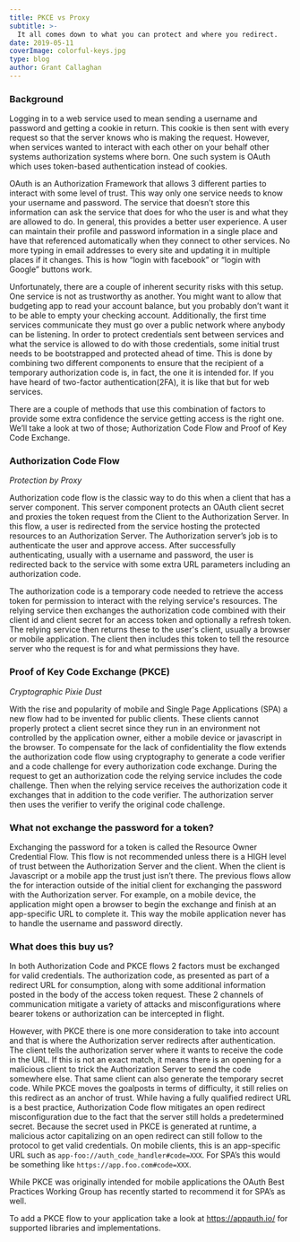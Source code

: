 ```yaml
---
title: PKCE vs Proxy
subtitle: >-
  It all comes down to what you can protect and where you redirect.
date: 2019-05-11
coverImage: colorful-keys.jpg
type: blog
author: Grant Callaghan
---
```


### Background

Logging in to a web service used to mean sending a username and password and
getting a cookie in return. This cookie is then sent with every request so
that the server knows who is making the request. However, when services
wanted to interact with each other on your behalf other systems authorization
systems where born. One such system is OAuth which uses token-based
authentication instead of cookies.

OAuth is an Authorization Framework that allows 3 different parties to
interact with some level of trust. This way only one service needs to know
your username and password. The service that doesn’t store this information
can ask the service that does for who the user is and what they are allowed
to do. In general, this provides a better user experience. A user can
maintain their profile and password information in a single place and have
that referenced automatically when they connect to other services. No more
typing in email addresses to every site and updating it in multiple places if
it changes. This is how “login with facebook” or “login with Google” buttons
work.

Unfortunately, there are a couple of inherent security risks with this setup.
One service is not as trustworthy as another. You might want to allow that
budgeting app to read your account balance, but you probably don’t want it to be
able to empty your checking account. Additionally, the first time services
communicate they must go over a public network where anybody can be listening.
In order to protect credentials sent between services and what the service is
allowed to do with those credentials, some initial trust needs to be
bootstrapped and protected ahead of time. This is done by combining two
different components to ensure that the recipient of a temporary authorization
code is, in fact, the one it is intended for. If you have heard of two-factor
authentication(2FA), it is like that but for web services.

There are a couple of methods that use this combination of factors to provide
some extra confidence the service getting access is the right one. We’ll take a
look at two of those; Authorization Code Flow and Proof of Key Code Exchange.


### Authorization Code Flow
_Protection by Proxy_

Authorization code flow is the classic way to do this when a client that has a
server component. This server component protects an OAuth client secret and
proxies the token request from the Client to the Authorization Server. In this
flow, a user is redirected from the service hosting the protected resources to
an Authorization Server. The Authorization server’s job is to authenticate the
user and approve access. After successfully authenticating, usually with a
username and password, the user is redirected back to the service with some
extra URL parameters including an authorization code.

The authorization code is a temporary code needed to retrieve the access token
for permission to interact with the relying service's resources. The relying
service then exchanges the authorization code combined with their client id and
client secret for an access token and optionally a refresh token. The relying
service then returns these to the user's client, usually a browser or mobile
application. The client then includes this token to tell the resource server who
the request is for and what permissions they have.

### Proof of Key Code Exchange (PKCE)
_Cryptographic Pixie Dust_

With the rise and popularity of mobile and Single Page Applications (SPA) a new
flow had to be invented for public clients. These clients cannot properly
protect a client secret since they run in an environment not controlled by the
application owner, either a mobile device or javascript in the browser. To
compensate for the lack of confidentiality the flow extends the authorization
code flow using cryptography to generate a code verifier and a code challenge
for every authorization code exchange.  During the request to get an
authorization code the relying service includes the code challenge. Then when
the relying service receives the authorization code it exchanges that in
addition to the code verifier. The authorization server then uses the verifier
to verify the original code challenge.

### What not exchange the password for a token?

Exchanging the password for a token is called the Resource Owner Credential
Flow. This flow is not recommended unless there is a HIGH level of trust between
the Authorization Server and the client. When the client is Javascript or a
mobile app the trust just isn’t there. The previous flows allow the for
interaction outside of the initial client for exchanging the password with the
Authorization server. For example, on a mobile device, the application might
open a browser to begin the exchange and finish at an app-specific URL to
complete it. This way the mobile application never has to handle the username
and password directly.

### What does this buy us?

In both Authorization Code and PKCE flows 2 factors must be exchanged for valid
credentials. The authorization code, as presented as part of a redirect URL for
consumption, along with some additional information posted in the body of the
access token request. These 2 channels of communication mitigate a variety of
attacks and misconfigurations where bearer tokens or authorization can be
intercepted in flight.

However, with PKCE there is one more consideration to take into account and that
is where the Authorization server redirects after authentication. The client
tells the authorization server where it wants to receive the code in the URL. If
this is not an exact match, it means there is an opening for a malicious client
to trick the Authorization Server to send the code somewhere else. That same
client can also generate the temporary secret code.  While PKCE moves the
goalposts in terms of difficulty, it still relies on this redirect as an anchor
of trust. While having a fully qualified redirect URL is a best practice,
Authorization Code flow mitigates an open redirect misconfiguration due to the
fact that the server still holds a predetermined secret. Because the secret used
in PKCE is generated at runtime, a malicious actor capitalizing on an open
redirect can still follow to the protocol to get valid credentials. On mobile
clients, this is an app-specific URL such as
`app-foo://auth_code_handler#code=XXX`. For SPA’s this would be something like
`https://app.foo.com#code=XXX`.

While PKCE was originally intended for mobile applications the OAuth Best
Practices Working Group has recently started to recommend it for SPA’s as well.

To add a PKCE flow to your application take a look at https://appauth.io/ for
supported libraries and implementations.

